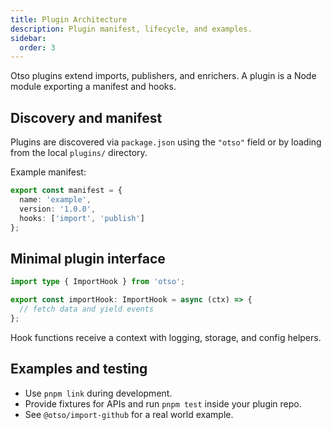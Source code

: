 ```yaml
---
title: Plugin Architecture
description: Plugin manifest, lifecycle, and examples.
sidebar:
  order: 3
---
```


Otso plugins extend imports, publishers, and enrichers. A plugin is a Node module exporting a manifest and hooks.

## Discovery and manifest

Plugins are discovered via `package.json` using the `"otso"` field or by loading from the local `plugins/` directory.

Example manifest:

```ts
export const manifest = {
  name: 'example',
  version: '1.0.0',
  hooks: ['import', 'publish']
};
```

## Minimal plugin interface

```ts
import type { ImportHook } from 'otso';

export const importHook: ImportHook = async (ctx) => {
  // fetch data and yield events
};
```

Hook functions receive a context with logging, storage, and config helpers.

## Examples and testing

- Use `pnpm link` during development.
- Provide fixtures for APIs and run `pnpm test` inside your plugin repo.
- See `@otso/import-github` for a real world example.
